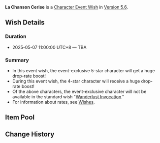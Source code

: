 {{Stub}}
{{Wish
|name              = La Chanson Cerise 2025-05-07
|image             = <!--La Chanson Cerise 2025-05-07.png-->
|type              = Character Event
|duration          = event
|time_start        = 2025-05-07 11:00:00
|time_start_offset = GMT+8
|time_end          = TBA<!--2025-12-31 17:59:59-->
|link              = 
|preceding         = Forgefire's Blessing/2025-04-15
|preceding2        = Ballad in Goblets/2025-04-15
|succeeding        = Seeker of Flame-Wrought Secrets/5.6
|succeeding2       = Reign of Serenity/5.6
|succeeding3       = Chronicled Wish/5.6
|alongside         = In the Name of the Rosula/2025-05-07
|alongside2        = Epitome Invocation/2025-05-07
}}
'''La Chanson Cerise''' is a [[Character Event Wish]] in [[Version 5.6]].

==Wish Details==
===Duration===
* 2025-05-07 11:00:00 UTC+8 &mdash; TBA<!--YYYY-MM-DD HH:MM:SS-->

===Summary===
* In this event wish, the event-exclusive 5-star character {{Wish Item|Escoffier}} will get a huge drop-rate boost!
* During this event wish, the 4-star character<!--s--> {{Wish Item|Ifa}} will receive a huge drop-rate boost!
* Of the above characters, the event-exclusive character will not be available in the standard wish "[[Wanderlust Invocation]]."
* For information about rates, see [[Wish]]es.

==Item Pool==
{{Wish Pool
|character_5_F = Escoffier
|character_4_F = Ifa; Unknown Character; Unknown Character
|character_5   = Dehya; Diluc; Jean; Keqing; Mona; Qiqi; Tighnari; Yumemizuki Mizuki
|character_4   = Barbara; Beidou; Bennett; Candace; Charlotte; Chevreuse; Chongyun; Collei; Diona; Dori; Faruzan; Fischl; Freminet; Gaming; Gorou; Iansan; Kachina; Kaveh; Kirara; Kujou Sara; Kuki Shinobu; Lan Yan; Layla; Lynette; Mika; Ningguang; Noelle; Ororon; Razor; Rosaria; Sayu; Sethos; Shikanoin Heizou; Sucrose; Thoma; Xiangling; Xingqiu; Xinyan; Yanfei; Yaoyao; Yun Jin
|weapon_4      = Dragon's Bane; Eye of Perception; Favonius Codex; Favonius Greatsword; Favonius Lance; Favonius Sword; Favonius Warbow; Lion's Roar; Rainslasher; Rust; Sacrificial Bow; Sacrificial Fragments; Sacrificial Greatsword; Sacrificial Sword; The Bell; The Flute; The Stringless; The Widsith
|weapon_3      = Black Tassel; Bloodtainted Greatsword; Cool Steel; Debate Club; Emerald Orb; Ferrous Shadow; Harbinger of Dawn; Magic Guide; Raven Bow; Sharpshooter's Oath; Skyrider Sword; Slingshot; Thrilling Tales of Dragon Slayers
}}

==Change History==
{{Change History|5.6}}